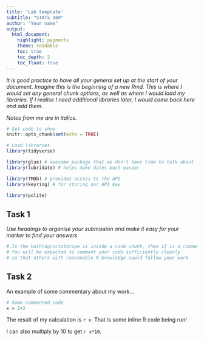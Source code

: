 ```yaml
---
title: 'Lab template'
subtitle: "STATS 369"
author: "Your name"
output:
  html_document:
    highlight: pygments
    theme: readable
    toc: true
    toc_depth: 2
    toc_float: true
---
```


*It is good practice to have all your general set up at the start of your document. Imagine this is the beginning of a new Rmd. This is where I would set any general chunk options, as well as where I would load my libraries. If I realise I need additional libraries later, I would come back here and add them.*

*Notes from me are in italics.*

```r
# Set code to show
knitr::opts_chunk$set(echo = TRUE)

# Load libraries
library(tidyverse)

library(glue) # awesome package that we don't have time to talk about
library(lubridate) # helps make dates much easier

library(TMDb) # provides access to the API
library(keyring) # for storing our API key

library(polite)
```







## Task 1

*Use headings to organise your submission and make it easy for your marker to find your answers*

```r
# Is the hashtag/octothrope is inside a code chunk, then it is a comment
# You will be expected to comment your code sufficiently clearly
# so that others with reasonable R knowledge could follow your work
```


## Task 2

An example of some commentary about my work...

```r
# Some commented code
x = 2+2
```

The result of my calculation is `r x`. That is some inline R code being run!

I can also multiply by 10 to get `r x*10`.




















